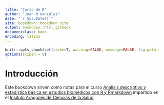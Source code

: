 ```yaml
--- 
title: "Curso de R"
author: "Juan R González"
date: "`r Sys.Date()`"
site: bookdown::bookdown_site
output: bookdown::html_gitbook
documentclass: book
encoding: latin1
---
```



 
```r
knitr::opts_chunk$set(cache=T, warning=FALSE, message=FALSE, fig.path = "fig/", comment = "")
options(scipen = 0)
```


# Introducción

Este bookdown sirven como notas para el curso [Análisis descriptivo y estadística básica en estudios biomédicos con R y Rmarkdown ](https://www.iisaragon.es/event/curso-analisis-descriptivo-y-estadistica-basica-en-estudios-biomedicos-con-r-y-rmarkdown-edicion-2020-iacs/) impartido en el [Insituto Aragonés de Ciencias de la Salud](https://www.iacs.es/) 